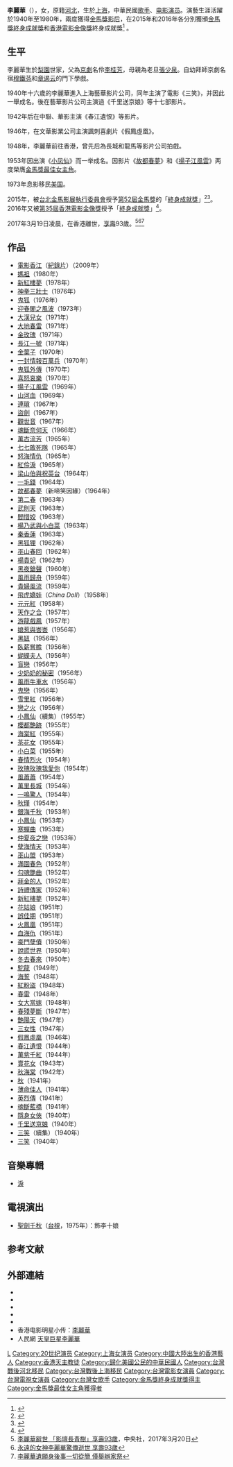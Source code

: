 {{otheruses}}
{{藝人
| 姓名 = 李麗華
| 類型 = 女演員
| 圖片 = 19680512李麗華.jpg
| 圖片尺寸 = 
| 圖片簡介 = 攝於1969年
| 英文名 = 
| 本名 = 
| 綽號 = 小咪(小名)、影壇長青樹、天皇巨星
| 國籍 = {{ROC}}<br>{{USA}}
| 民族 = [[漢族|漢族]]
| 籍貫 = [[河北|河北]]
| 出生日期 = {{birth date|df=yes|1924|7|17}}
| 出生地點 = {{ROC-1912|江蘇省}}[[上海縣|上海縣]]
| 逝世日期 = {{death date and age|df=yes|2017|3|19|1924|7|17}}
| 逝世地點 = {{HKG}}
| 職業 = [[歌手|歌手]]、[[电影演员|电影演员]]
| 語言 = [[現代標準漢語|國語]]、[[粵語|粵語]]、[[英語|英語]]
| 教育程度 = 
| 宗教信仰 = [[天主教|天主教]]
| 配偶 = {{marriage|張緒譜|1943|1948|reason=divorced}}<br>{{marriage|[[嚴俊_(演員)|嚴俊]]|1956|August 18, 1980|reason=widowed}}
| 父母 = 父：[[李桂芳_(京剧演员)|李桂芳]]<br>母：[[張少泉|張少泉]]
| 兒女 = 1女
| 音樂類型 = 
| 出身地 = 
| 出道作 = 《三笑》
| 出道日期 = {{start date and age|1940}}
| 代表作 = 《小凤仙》
| 音樂專輯 = 
| 電影 = 
| 活躍年代 = 1940年～1980年
| 唱片公司 = 
| 經紀公司 = 
| 網站 = 
| awards = 
| IMDb = 0398934
| goldenhorseawards = '''最佳女主角'''<br>1965年 《[[故都春夢|故都春夢]]》<br>1969年 《[[揚子江風雲|揚子江風雲]]》<br>'''終身成就獎'''<br>2015年
| hongkongfilmawards = '''終身成就獎'''<br>2016年
}}
'''李麗華'''（{{bd|1924年|7月17日|2017年|3月19日|catIdx=L李}}），女，原籍[[河北|河北]]，生於[[上海|上海]]，中華民國[[歌手|歌手]]、[[电影演员|电影演员]]。演藝生涯活躍於1940年至1980年，兩度獲得[[金馬獎最佳女主角|金馬獎影后]]，在2015年和2016年各分別獲頒[[金馬獎終身成就獎|金馬獎終身成就獎]]和[[香港電影金像獎|香港電影金像獎]]終身成就獎<ref>{{cite news |author1=高峰 |title=「影壇常青樹」李麗華去世 曾獲金馬金像終身成就獎 |url=http://news.wenweipo.com/2017/03/20/IN1703200064.htm |accessdate=2020-06-11 |work=香港文匯報 |date=2017-03-20 |archive-url=https://web.archive.org/web/20200611063731/http://news.wenweipo.com/2017/03/20/IN1703200064.htm |archive-date=2020-06-11 }}</ref> 。

==生平==
李麗華生於[[梨園|梨園]]世家，父為[[京劇|京劇]]名伶[[李桂芳_(京剧演员)|李桂芳]]，母親為老旦[[張少泉|張少泉]]。自幼拜師京劇名宿[[穆鐵芬|穆鐵芬]]和[[章遏云|章遏云]]的門下學戲。

1940年十六歲的李麗華進入上海藝華影片公司，同年主演了電影《三笑》，并因此一舉成名。後在藝華影片公司主演過《千里送京娘》等十七部影片。

1942年后在中聯、華影主演《春江遺恨》等影片。

1946年，在文華影業公司主演諷刺喜劇片《假鳳虛凰》。

1948年，李麗華前往香港，曾先后為長城和龍馬等影片公司拍戲。

1953年因出演《[[小凤仙|小凤仙]]》而一举成名。因影片《[[故都春夢|故都春夢]]》和《[[揚子江風雲|揚子江風雲]]》两度榮膺[[金馬獎最佳女主角|金馬獎最佳女主角]]。

1973年息影移民[[美国|美国]]。

2015年，被[[台北金馬影展執行委員會|台北金馬影展執行委員會]]授予[[第52屆金馬獎|第52屆金馬獎]]的「[[金馬獎終身成就獎|終身成就獎]]」<ref >{{cite web|url=http://ent.sina.com.cn/m/c/2015-08-06/doc-ifxftkpe2762150.shtml | language= | title=《扬子江风云》李丽华获金马终身成就奖 |publisher= 新浪娱乐 |date=2015年8月6日 |accessdate= }}</ref><ref >{{cite news | title = 女神始祖李麗華　榮膺52屆金馬獎終身成就獎 | publisher = 今日新聞 | url = http://www.nownews.com/n/2015/08/06/1772848 | date = 2015-08-06 |author= 翁新涵 | accessdate = 2015-08-07 | language = zh-hant}}</ref>。2016年又被[[第35屆香港電影金像獎|第35屆香港電影金像獎]]授予「[[香港電影金像獎终身成就獎|終身成就獎]]」<ref>{{cite web|url=http://www.1905.com/news/20160105/965916.shtml | language= | title=香港金像奖率先公布终身成就奖 授予常青树李丽华 |publisher=新浪娱乐 |date=2016-01-05 |accessdate= }}</ref>。

2017年3月19日凌晨，在香港離世，[[訃告|享壽]]93歲。<ref>[http://www.cna.com.tw/news/firstnews/201703205028-1.aspx 李麗華辭世 「影壇長青樹」享壽93歲]，中央社，2017年3月20日</ref><ref>[http://www.chinatimes.com/realtimenews/20170320004200-260404 永遠的女神李麗華驚傳逝世 享壽93歲]</ref><ref>[http://hk.apple.nextmedia.com/enews/realtime/20170321/56457368 李麗華遺願身後事一切從簡 僅舉辦家祭]</ref>

==作品==
{{div col|colwidth=20em}}
* [[電影香江|電影香江]]（[[紀錄片|紀錄片]]）（2009年）
* [[媽祖|媽祖]]（1980年）
* [[新紅樓夢|新紅樓夢]]（1978年）
* [[神拳三壯士|神拳三壯士]]（1976年）
* [[鬼狐|鬼狐]]（1976年）
* [[迎春閣之風波|迎春閣之風波]]（1973年）
* [[大漢兒女|大漢兒女]]（1971年）
* [[大地春雷|大地春雷]]（1971年）
* [[金玫瑰|金玫瑰]]（1971年）
* [[長江一號|長江一號]]（1971年）
* [[金葉子|金葉子]]（1970年）
* [[一封情報百萬兵|一封情報百萬兵]]（1970年）
* [[鬼狐外傳|鬼狐外傳]]（1970年）
* [[喜怒哀樂|喜怒哀樂]]（1970年）
* [[揚子江風雲|揚子江風雲]]（1969年）
* [[山河血|山河血]]（1969年）
* [[連瑣|連瑣]]（1967年）
* [[盜劍|盜劍]]（1967年）
* [[觀世音|觀世音]]（1967年）
* [[魂斷奈何天|魂斷奈何天]]（1966年）
* [[萬古流芳|萬古流芳]]（1965年）
* [[七七敢死隊|七七敢死隊]]（1965年）
* [[怒海情仇|怒海情仇]]（1965年）
* [[紅伶淚|紅伶淚]]（1965年）
* [[梁山伯與祝英台|梁山伯與祝英台]]（1964年）
* [[一毛錢|一毛錢]]（1964年）
* [[故都春夢|故都春夢]]（新啼笑因緣）（1964年）
* [[第二春|第二春]]（1963年）
* [[武則天_(1963年電影)|武則天]]（1963年）
* [[閻惜姣|閻惜姣]]（1963年）
* [[楊乃武與小白菜|楊乃武與小白菜]]（1963年）
* [[秦香蓮|秦香蓮]]（1963年）
* [[黑狐狸|黑狐狸]]（1962年）
* [[巫山春回|巫山春回]]（1962年）
* [[楊貴妃_(1962年電影)|楊貴妃]]（1962年）
* [[黑夜鎗聲|黑夜鎗聲]]（1960年）
* [[風雨歸舟|風雨歸舟]]（1959年）
* [[貴婦風流|貴婦風流]]（1959年）
* [[飛虎嬌娃|飛虎嬌娃]]（''China Doll''）（1958年）
* [[元元紅|元元紅]]（1958年）
* [[天作之合|天作之合]]（1957年）
* [[游龍戲鳳|游龍戲鳳]]（1957年）
* [[娘惹與峇峇|娘惹與峇峇]]（1956年）
* [[黑妞|黑妞]]（1956年）
* [[臥薪嘗膽|臥薪嘗膽]]（1956年）
* [[蝴蝶夫人|蝴蝶夫人]]（1956年）
* [[盲戀|盲戀]]（1956年）
* [[少奶奶的秘密|少奶奶的秘密]]（1956年）
* [[風雨牛車水|風雨牛車水]]（1956年）
* [[鬼戀|鬼戀]]（1956年）
* [[雪里紅|雪里紅]]（1956年）
* [[戀之火|戀之火]]（1956年）
* [[小鳳仙|小鳳仙]]（續集）（1955年）
* [[櫻都艶跡|櫻都艶跡]]（1955年）
* [[海棠紅|海棠紅]]（1955年）
* [[茶花女|茶花女]]（1955年）
* [[小白菜|小白菜]]（1955年）
* [[春情烈火|春情烈火]]（1954年）
* [[玫瑰玫瑰我愛你|玫瑰玫瑰我愛你]]（1954年）
* [[風蕭蕭|風蕭蕭]]（1954年）
* [[萬里長城|萬里長城]]（1954年）
* [[一鳴驚人|一鳴驚人]]（1954年）
* [[秋瑾_(1954年电影)|秋瑾]]（1954年）
* [[銀海千秋|銀海千秋]]（1953年）
* [[小鳳仙|小鳳仙]]（1953年）         
* [[寒蟬曲|寒蟬曲]]（1953年）          
* [[仲夏夜之戀|仲夏夜之戀]]（1953年）
* [[孽海情天|孽海情天]]（1953年）
* [[巫山盟|巫山盟]]（1953年）
* [[滿園春色|滿園春色]]（1952年）
* [[勾魂艷曲|勾魂艷曲]]（1952年）
* [[拜金的人|拜金的人]]（1952年）
* [[詩禮傳家|詩禮傳家]]（1952年）
* [[新紅樓夢|新紅樓夢]]（1952年）
* [[花姑娘|花姑娘]]（1951年）
* [[誤佳期|誤佳期]]（1951年）
* [[火鳳凰|火鳳凰]]（1951年）
* [[血海仇|血海仇]]（1951年）
* [[豪門孽債_(1950年電影)|豪門孽債]]（1950年）
* [[說謊世界|說謊世界]]（1950年）
* [[冬去春來|冬去春來]]（1950年）
* [[駝龍|駝龍]]（1949年）
* [[海誓|海誓]]（1948年）
* [[紅粉盜|紅粉盜]]（1948年）
* [[春雷|春雷]]（1948年）
* [[女大當嫁|女大當嫁]]（1948年）
* [[春殘夢斷|春殘夢斷]]（1947年）
* [[艶陽天|艶陽天]]（1947年）
* [[三女性|三女性]]（1947年）
* [[假凤虚凰_(1947年电影)|假鳳虛凰]]（1946年）
* [[春江遺恨|春江遺恨]]（1944年）
* [[萬紫千紅|萬紫千紅]]（1944年）
* [[賣花女|賣花女]]（1943年）
* [[秋海棠|秋海棠]]（1942年）
* [[秋_(1941年電影)|秋]]（1941年）
* [[薄命佳人|薄命佳人]]（1941年）
* [[英烈傳|英烈傳]]（1941年）
* [[魂斷藍橋|魂斷藍橋]]（1941年）
* [[隱身女俠|隱身女俠]]（1940年）
* [[千里送京娘|千里送京娘]]（1940年）
* [[三笑|三笑]]（續集）（1940年）
* [[三笑|三笑]]（1940年）
{{div col end}}

==音樂專輯==
* [[淚_(音樂專輯)|淚]]

==電視演出==
*[[聖劍千秋|聖劍千秋]]（[[台視|台視]]，1975年）：飾李十娘

== 参考文献 ==
{{reflist}}

== 外部連結 ==
* {{imdb name|0398934}}
* {{Amg name|209669}}
* {{hkmdb name|1414}}
* {{douban people}}
* {{Mtime people|1088629}}
* 香港电影明星小传：[http://www.dianying.com/ft/topics/hkstars/LiLihua.php 李麗華]
* 人民網 [http://www.people.com.cn/BIG5/wenyu/223/6895/6898/20011119/608393.html 天皇巨星李麗華]

{{金馬獎最佳女主角|第3·7屆}}
{{金馬獎終身成就獎}}
{{香港電影金像獎終身成就獎|第35屆}}
{{香港星光大道巨星掌印}}

{{Authority control}}
{{DEFAULTSORT:Li李}}
[[Category:李姓|L]]
[[Category:20世纪演员|Category:20世纪演员]]
[[Category:上海女演员|Category:上海女演员]]
[[Category:中國大陸出生的香港藝人|Category:中國大陸出生的香港藝人]]
[[Category:香港天主教徒|Category:香港天主教徒]]
[[Category:歸化美國公民的中華民國人|Category:歸化美國公民的中華民國人]]
[[Category:台灣戰後河北移民|Category:台灣戰後河北移民]]
[[Category:台灣戰後上海移民|Category:台灣戰後上海移民]]
[[Category:台灣電影女演員|Category:台灣電影女演員]]
[[Category:台灣電視女演員|Category:台灣電視女演員]]
[[Category:台灣女歌手|Category:台灣女歌手]]
[[Category:金馬獎終身成就獎得主|Category:金馬獎終身成就獎得主]]
[[Category:金馬獎最佳女主角獲得者|Category:金馬獎最佳女主角獲得者]]